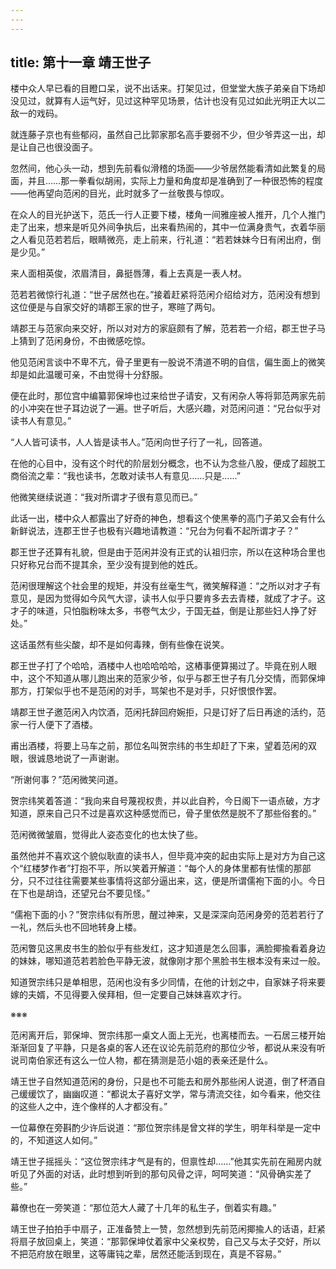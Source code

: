 ```yaml
---
---
---
```

title: 第十一章 靖王世子
---




楼中众人早已看的目瞪口呆，说不出话来。打架见过，但堂堂大族子弟亲自下场却没见过，就算有人运气好，见过这种罕见场景，估计也没有见过如此光明正大以二敌一的戏码。

就连藤子京也有些郁闷，虽然自己比郭家那名高手要弱不少，但少爷弄这一出，却是让自己也很没面子。

忽然间，他心头一动，想到先前看似滑稽的场面——少爷居然能看清如此繁复的局面，并且……那一拳看似胡闹，实际上力量和角度却是准确到了一种很恐怖的程度——他再望向范闲的目光，此时就多了一丝敬畏与惊叹。

在众人的目光护送下，范氏一行人正要下楼，楼角一间雅座被人推开，几个人推门走了出来，想来是听见外间争执后，出来看热闹的，其中一位满身贵气，衣着华丽之人看见范若若后，眼睛微亮，走上前来，行礼道：“若若妹妹今日有闲出府，倒是少见。”

来人面相英俊，浓眉清目，鼻挺唇薄，看上去真是一表人材。

范若若微惊行礼道：“世子居然也在。”接着赶紧将范闲介绍给对方，范闲没有想到这位便是与自家交好的靖郡王家的世子，寒暄了两句。

靖郡王与范家向来交好，所以对对方的家庭颇有了解，范若若一介绍，郡王世子马上猜到了范闲身份，不由微感吃惊。

他见范闲言谈中不卑不亢，骨子里更有一股说不清道不明的自信，偏生面上的微笑却是如此温暖可亲，不由觉得十分舒服。

便在此时，那位宫中编纂郭保坤也过来给世子请安，又有闲杂人等将郭范两家先前的小冲突在世子耳边说了一遍。世子听后，大感兴趣，对范闲问道：“兄台似乎对读书人有意见。”

“人人皆可读书，人人皆是读书人。”范闲向世子行了一礼，回答道。

在他的心目中，没有这个时代的阶层划分概念，也不认为念些八股，便成了超脱工商俗流之辈：“我也读书，怎敢对读书人有意见……只是……”

他微笑继续说道：“我对所谓才子很有意见而已。”

此话一出，楼中众人都露出了好奇的神色，想看这个使黑拳的高门子弟又会有什么新鲜说法，连郡王世子也极有兴趣地请教道：“兄台为何看不起所谓才子？”

郡王世子还算有礼貌，但是由于范闲并没有正式的认祖归宗，所以在这种场合里也只好称兄台而不提其余，至少没有提到他的姓氏。

范闲很理解这个社会里的规矩，并没有丝毫生气，微笑解释道：“之所以对才子有意见，是因为觉得如今风气大谬，读书人似乎只要肯多去去青楼，就成了才子。这才子的味道，只怕脂粉味太多，书卷气太少，于国无益，倒是让那些妇人挣了好处。”

这话虽然有些尖酸，却不是如何毒辣，倒有些像在说笑。

郡王世子打了个哈哈，酒楼中人也哈哈哈哈，这樁事便算揭过了。毕竟在别人眼中，这个不知道从哪儿跑出来的范家少爷，似乎与郡王世子有几分交情，而郭保坤那方，打架似乎也不是范闲的对手，骂架也不是对手，只好恨恨作罢。

靖郡王世子邀范闲入内饮酒，范闲托辞回府婉拒，只是订好了后日再途的活约，范家一行人便下了酒楼。

甫出酒楼，将要上马车之前，那位名叫贺宗纬的书生却赶了下来，望着范闲的双眼，很诚恳地说了一声谢谢。

“所谢何事？”范闲微笑问道。

贺宗纬笑着答道：“我向来自号蔑视权贵，并以此自矜，今日阁下一语点破，方才知道，原来自己只不过是喜欢这种感觉而已，骨子里依然是脱不了那些俗套的。”

范闲微微皱眉，觉得此人姿态变化的也太快了些。

虽然他并不喜欢这个貌似耿直的读书人，但毕竟冲突的起由实际上是对方为自己这个“红楼梦作者”打抱不平，所以笑着开解道：“每个人的身体里都有怯懦的那部分，只不过往往需要某些事情将这部分逼出来，这，便是所谓儒袍下面的小。今日在下也是胡诌，还望兄台不要见怪。”

“儒袍下面的小？”贺宗纬似有所思，醒过神来，又是深深向范闲身旁的范若若行了一礼，然后头也不回地转身上楼。

范闲瞥见这黑皮书生的脸似乎有些发红，这才知道是怎么回事，满脸揶揄看着身边的妹妹，哪知道范若若脸色平静无波，就像刚才那个黑脸书生根本没有来过一般。

知道贺宗纬只是单相思，范闲也没有多少同情，在他的计划之中，自家妹子将来要嫁的夫婿，不见得要入侯拜相，但一定要自己妹妹喜欢才行。

※※※

范闲离开后，郭保坤、贺宗纬那一桌文人面上无光，也离楼而去。一石居三楼开始渐渐回复了平静，只是各桌的客人还在议论先前范府的那位少爷，都说从来没有听说司南伯家还有这么一位人物，都在猜测是范小姐的表亲还是什么。

靖王世子自然知道范闲的身份，只是也不可能去和房外那些闲人说道，倒了杯酒自己缓缓饮了，幽幽叹道：“都说太子喜好文学，常与清流交往，如今看来，他交往的这些人之中，连个像样的人才都没有。”

一位幕僚在旁斟酌少许后说道：“那位贺宗纬是曾文祥的学生，明年科举是一定中的，不知道这人如何。”

靖王世子摇摇头：“这位贺宗纬才气是有的，但禀性却……”他其实先前在厢房内就听见了外面的对话，此时想到听到的那句风骨之评，呵呵笑道：“风骨确实差了些。”

幕僚也在一旁笑道：“那位范大人藏了十几年的私生子，倒着实有趣。”

靖王世子拍拍手中扇子，正准备赞上一赞，忽然想到先前范闲揶揄人的话语，赶紧将扇子放回桌上，笑道：“那郭保坤仗着家中父亲权势，自己又与太子交好，所以不把范府放在眼里，这等庸钝之辈，居然还能活到现在，真是不容易。”